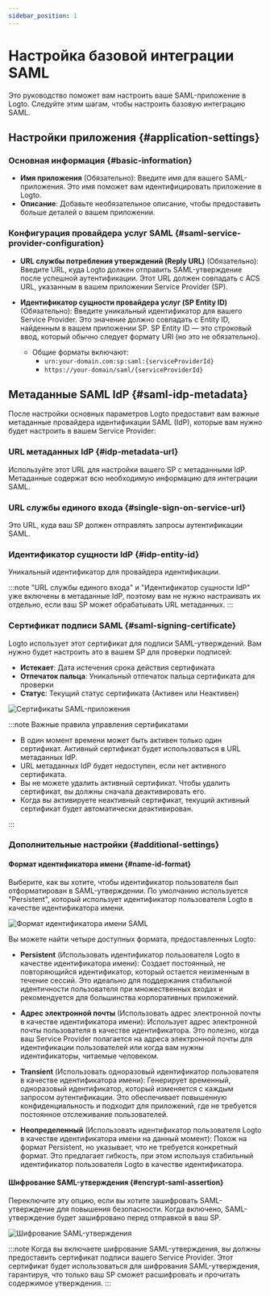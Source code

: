 ```yaml
---
sidebar_position: 1
---
```


# Настройка базовой интеграции SAML

Это руководство поможет вам настроить ваше SAML-приложение в Logto. Следуйте этим шагам, чтобы настроить базовую интеграцию SAML.

## Настройки приложения \{#application-settings}

### Основная информация \{#basic-information}

- **Имя приложения** (Обязательно): Введите имя для вашего SAML-приложения. Это имя поможет вам идентифицировать приложение в Logto.
- **Описание**: Добавьте необязательное описание, чтобы предоставить больше деталей о вашем приложении.

### Конфигурация провайдера услуг SAML \{#saml-service-provider-configuration}

- **URL службы потребления утверждений (Reply URL)** (Обязательно): Введите URL, куда Logto должен отправить SAML-утверждение после успешной аутентификации. Этот URL должен совпадать с ACS URL, указанным в вашем приложении Service Provider (SP).

- **Идентификатор сущности провайдера услуг (SP Entity ID)** (Обязательно): Введите уникальный идентификатор для вашего Service Provider. Это значение должно совпадать с Entity ID, найденным в вашем приложении SP. SP Entity ID — это строковый ввод, который обычно следует формату URI (но это не обязательно).
  - Общие форматы включают:
    - `urn:your-domain.com:sp:saml:{serviceProviderId}`
    - `https://your-domain/saml/{serviceProviderId}`

## Метаданные SAML IdP \{#saml-idp-metadata}

После настройки основных параметров Logto предоставит вам важные метаданные провайдера идентификации SAML (IdP), которые вам нужно будет настроить в вашем Service Provider:

### URL метаданных IdP \{#idp-metadata-url}

Используйте этот URL для настройки вашего SP с метаданными IdP. Метаданные содержат всю необходимую информацию для интеграции SAML.

### URL службы единого входа \{#single-sign-on-service-url}

Это URL, куда ваш SP должен отправлять запросы аутентификации SAML.

### Идентификатор сущности IdP \{#idp-entity-id}

Уникальный идентификатор для провайдера идентификации.

:::note
"URL службы единого входа" и "Идентификатор сущности IdP" уже включены в метаданные IdP, поэтому вам не нужно настраивать их отдельно, если ваш SP может обрабатывать URL метаданных.
:::

### Сертификат подписи SAML \{#saml-signing-certificate}

Logto использует этот сертификат для подписи SAML-утверждений. Вам нужно будет настроить это в вашем SP для проверки подписей:

- **Истекает**: Дата истечения срока действия сертификата
- **Отпечаток пальца**: Уникальный отпечаток пальца сертификата для проверки
- **Статус**: Текущий статус сертификата (Активен или Неактивен)

![Сертификаты SAML-приложения](./assets/certificates.png)

:::note Важные правила управления сертификатами

- В один момент времени может быть активен только один сертификат. Активный сертификат будет использоваться в URL метаданных IdP.
- URL метаданных IdP будет недоступен, если нет активного сертификата.
- Вы не можете удалить активный сертификат. Чтобы удалить сертификат, вы должны сначала деактивировать его.
- Когда вы активируете неактивный сертификат, текущий активный сертификат будет автоматически деактивирован.

:::

### Дополнительные настройки \{#additional-settings}

#### Формат идентификатора имени \{#name-id-format}

Выберите, как вы хотите, чтобы идентификатор пользователя был отформатирован в SAML-утверждении. По умолчанию используется "Persistent", который использует идентификатор пользователя Logto в качестве идентификатора имени.

![Формат идентификатора имени SAML](./assets/name-id-format.png)

Вы можете найти четыре доступных формата, предоставленных Logto:

- **Persistent** (Использовать идентификатор пользователя Logto в качестве идентификатора имени): Создает постоянный, не повторяющийся идентификатор, который остается неизменным в течение сессий. Это идеально для поддержания стабильной идентичности пользователя при множественных входах и рекомендуется для большинства корпоративных приложений.

- **Адрес электронной почты** (Использовать адрес электронной почты в качестве идентификатора имени): Использует адрес электронной почты пользователя в качестве идентификатора. Это полезно, когда ваш Service Provider полагается на адреса электронной почты для идентификации пользователей или когда вам нужны идентификаторы, читаемые человеком.

- **Transient** (Использовать одноразовый идентификатор пользователя в качестве идентификатора имени): Генерирует временный, одноразовый идентификатор, который изменяется с каждым запросом аутентификации. Это обеспечивает повышенную конфиденциальность и подходит для приложений, где не требуется постоянное отслеживание пользователей.

- **Неопределенный** (Использовать идентификатор пользователя Logto в качестве идентификатора имени на данный момент): Похож на формат Persistent, но указывает, что не требуется конкретный формат. Это предлагает гибкость, при этом используя стабильный идентификатор пользователя Logto в качестве идентификатора.

#### Шифрование SAML-утверждения \{#encrypt-saml-assertion}

Переключите эту опцию, если вы хотите зашифровать SAML-утверждение для повышения безопасности. Когда включено, SAML-утверждение будет зашифровано перед отправкой в ваш SP.

![Шифрование SAML-утверждения](./assets/encryption.png)

:::note
Когда вы включаете шифрование SAML-утверждения, вы должны предоставить сертификат подписи вашего Service Provider. Этот сертификат будет использоваться для шифрования SAML-утверждения, гарантируя, что только ваш SP сможет расшифровать и прочитать содержимое утверждения.
:::
